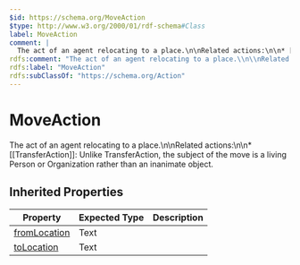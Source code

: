 ```yaml
---
$id: https://schema.org/MoveAction
$type: http://www.w3.org/2000/01/rdf-schema#Class
label: MoveAction
comment: |
  The act of an agent relocating to a place.\n\nRelated actions:\n\n* [[TransferAction]]: Unlike TransferAction, the subject of the move is a living Person or Organization rather than an inanimate object.
rdfs:comment: "The act of an agent relocating to a place.\\n\\nRelated actions:\\n\\n* [[TransferAction]]: Unlike TransferAction, the subject of the move is a living Person or Organization rather than an inanimate object."
rdfs:label: "MoveAction"
rdfs:subClassOf: "https://schema.org/Action"
---
```


# MoveAction

The act of an agent relocating to a place.\n\nRelated actions:\n\n* [[TransferAction]]: Unlike TransferAction, the subject of the move is a living Person or Organization rather than an inanimate object.

## Inherited Properties

| Property | Expected Type | Description |
| --- | --- | --- |
| [fromLocation](https://schema.org/fromLocation) | Text |  |
| [toLocation](https://schema.org/toLocation) | Text |  |

